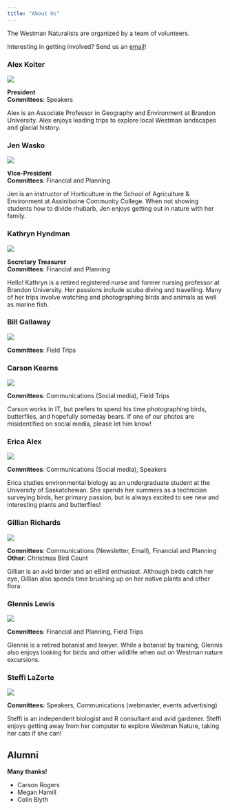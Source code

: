 ```yaml
---
title: "About Us"
---
```



The Westman Naturalists are organized by a team of volunteers.

Interesting in getting involved? Send us an [email](mailto:westman.naturalists@gmail.com)!


### Alex Koiter

::: {.column-margin}
![](images/alex.jpg)
:::

[**President**]{.large}<br>
**Committees**: Speakers

Alex is an Associate Professor in Geography and Environment at Brandon University.
Alex enjoys leading trips to explore local Westman landscapes and glacial history.



### Jen Wasko 
::: {.column-margin}
![](images/)
:::

[**Vice-President**]{.large}<br>
**Committees**: Financial and Planning

Jen is an instructor of Horticulture in the School of Agriculture & Environment 
at Assiniboine Community College. When not showing students how to divide rhubarb,
Jen enjoys getting out in nature with her family. 


### Kathryn Hyndman

::: {.column-margin}
![](images/kathryn_sm.jpg)
:::

[**Secretary Treasurer**]{.large}<br>
**Committees**: Financial and Planning

Hello! Kathryn is a retired registered nurse and former nursing professor at Brandon University. Her passions include scuba diving and travelling. Many of her trips involve watching and photographing birds and animals as well as marine fish.




### Bill Gallaway
::: {.column-margin}
![](images/)
:::

**Committees**: Field Trips



### Carson Kearns
::: {.column-margin}
![](images/carson.jpg)
:::

**Committees**: Communications (Social media), Field Trips

Carson works in IT, but prefers to spend his time photographing birds, butterflies, and hopefully someday bears. If one of our photos are misidentified on social media, please let him know! 


### Erica Alex
::: {.column-margin}
![](images/erica.JPG)
:::

**Committees**: Communications (Social media), Speakers

Erica studies environmental biology as an undergraduate student at the University of Saskatchewan. She spends her summers as a technician surveying birds, her primary passion, but is always excited to see new and interesting plants and butterflies!


### Gillian Richards
::: {.column-margin}
![](images/)
:::

**Committees**: Communications (Newsletter, Email), Financial and Planning<br>
**Other**: Christmas Bird Count

Gillian is an avid birder and an eBird enthusiast.
Although birds catch her eye, Gillian also spends time
brushing up on her native plants and other flora. 


### Glennis Lewis

::: {.column-margin}
![](images/)
:::

**Committees**: Financial and Planning, Field Trips

Glennis is a retired botanist and lawyer. While a botanist by training, Glennis
also enjoys looking for birds and other wildlife when out on Westman nature 
excursions.


### Steffi LaZerte

::: {.column-margin}
![](images/steffi_and_nami.jpg)
:::

**Committees:** Speakers, Communications (webmaster, events advertising)

Steffi is an independent biologist and R consultant and avid gardener.
Steffi enjoys getting away from her computer to explore Westman Nature, taking her cats if she can!









## Alumni
[**Many thanks!**]{.large}

- Carson Rogers
- Megan Hamill
- Colin Blyth
